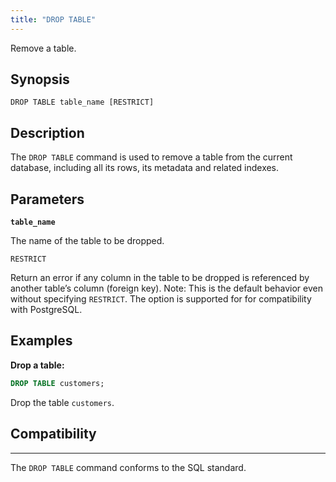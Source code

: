 ---
title: "DROP TABLE"
---

Remove a table.

## Synopsis

```
DROP TABLE table_name [RESTRICT]
```

## Description

The `DROP TABLE` command is used to remove a table from the current database, including all its rows, its metadata and related indexes.

## Parameters

**`table_name`**

The name of the table to be dropped.

`RESTRICT`

Return an error if any column in the table to be dropped is referenced by another table’s column (foreign key).
Note: This is the default behavior even without specifying `RESTRICT`. The option is supported for for compatibility with PostgreSQL.

## Examples

**Drop a table:**

```sql
DROP TABLE customers;
```

Drop the table `customers`.

## Compatibility

---

The `DROP TABLE` command conforms to the SQL standard.